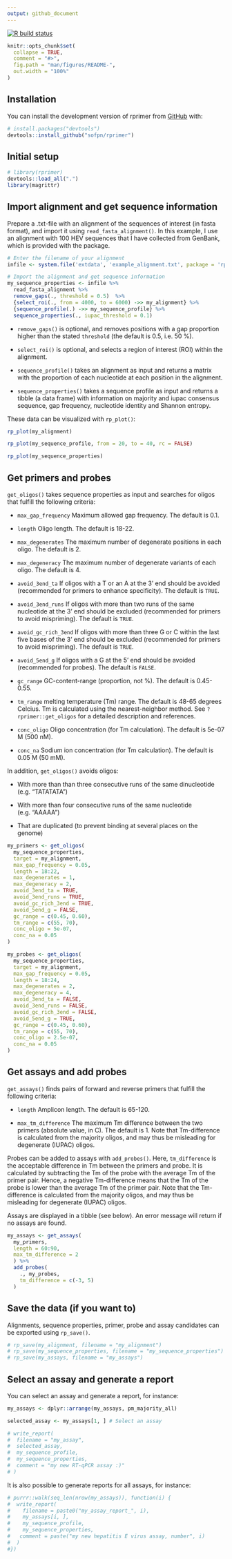 ```yaml
---
output: github_document
---
```


<!-- README.md is generated from README.Rmd. Please edit that file -->

  <!-- badges: start -->
  [![R build status](https://github.com/sofpn/rprimer/workflows/R-CMD-check/badge.svg)](https://github.com/sofpn/rprimer/actions)
  <!-- badges: end -->

```r
knitr::opts_chunk$set(
  collapse = TRUE,
  comment = "#>",
  fig.path = "man/figures/README-",
  out.width = "100%"
)
```


## Installation

You can install the development version of rprimer from [GitHub](https://github.com/) with:

  ``` r
# install.packages("devtools")
devtools::install_github("sofpn/rprimer")
```

## Initial setup

``` r
# library(rprimer)
devtools::load_all(".")
library(magrittr)
```

## Import alignment and get sequence information

Prepare a .txt-file with an alignment of the sequences of interest (in fasta format), and import it using `read_fasta_alignment()`. In this example, I use an alignment with 100 HEV sequences that I have collected from GenBank, which is provided with the package.

```r
# Enter the filename of your alignment
infile <- system.file('extdata', 'example_alignment.txt', package = 'rprimer')

# Import the alignment and get sequence information
my_sequence_properties <- infile %>%
  read_fasta_alignment %>%
  remove_gaps(., threshold = 0.5)  %>%
  {select_roi(., from = 4000, to = 6000) ->> my_alignment} %>%
  {sequence_profile(.) ->> my_sequence_profile} %>%
  sequence_properties(., iupac_threshold = 0.1)
```

* `remove_gaps()` is optional, and removes positions with a gap proportion higher than the stated `threshold` (the default is 0.5, i.e. 50 %).

* `select_roi()` is optional, and selects a region of interest (ROI) within the alignment.

* `sequence_profile()` takes an alignment as input and returns a matrix with the proportion of each nucleotide at each position in the alignment.
* `sequence_properties()` takes a sequence profile as input and returns a tibble (a data frame) with information on majority and iupac consensus sequence, gap frequency, nucleotide identity and Shannon entropy.
 
These data can be visualized with `rp_plot()`:

```r
rp_plot(my_alignment)
```

```r
rp_plot(my_sequence_profile, from = 20, to = 40, rc = FALSE)
```

```r
rp_plot(my_sequence_properties)
```

## Get primers and probes

`get_oligos()` takes sequence properties as input and searches for oligos that fulfill the following criteria:

  * `max_gap_frequency` Maximum allowed gap frequency. The default is 0.1.

* `length` Oligo length. The default is 18-22.

* `max_degenerates` The maximum number of degenerate positions in each oligo. The default is 2.

* `max_degeneracy` The maximum number of degenerate variants of each oligo. The default is 4.

* `avoid_3end_ta` If oligos with a T or an A at the 3' end should be avoided (recommended for primers to enhance specificity). The default is `TRUE`.

* `avoid_3end_runs` If oligos with more than two runs of the same nucleotide at the 3' end should be excluded (recommended for primers to avoid mispriming). The default is `TRUE`.

* `avoid_gc_rich_3end` If oligos with more than three G or C within the last five bases of the 3' end should be excluded (recommended for primers to avoid mispriming). The default is `TRUE`.

* `avoid_5end_g` If oligos with a G at the 5' end should be avoided (recommended for probes). The default is `FALSE`.

* `gc_range` GC-content-range (proportion, not %). The default is 0.45-0.55.

* `tm_range` melting temperature (Tm) range. The default is 48-65 degrees Celcius. Tm is calculated using the nearest-neighbor method. See `?rprimer::get_oligos` for a detailed description and references.

* `conc_oligo` Oligo concentration (for Tm calculation). The default is 5e-07 M (500 nM).

* `conc_na` Sodium ion concentration (for Tm calculation). The default is 0.05 M (50 mM).

In addition, `get_oligos()` avoids oligos:

  * With more than than three consecutive runs of the same dinucleotide (e.g. "TATATATA")

* With more than four consecutive runs of the same nucleotide (e.g. "AAAAA")

* That are duplicated (to prevent binding at several places on the genome)

``` r
my_primers <- get_oligos(
  my_sequence_properties,
  target = my_alignment,
  max_gap_frequency = 0.05,
  length = 18:22,
  max_degenerates = 1,
  max_degeneracy = 2,
  avoid_3end_ta = TRUE,
  avoid_3end_runs = TRUE,
  avoid_gc_rich_3end = TRUE,
  avoid_5end_g = FALSE,
  gc_range = c(0.45, 0.60),
  tm_range = c(55, 70),
  conc_oligo = 5e-07,
  conc_na = 0.05
)

my_probes <- get_oligos(
  my_sequence_properties,
  target = my_alignment,
  max_gap_frequency = 0.05,
  length = 18:24,
  max_degenerates = 2,
  max_degeneracy = 4,
  avoid_3end_ta = FALSE,
  avoid_3end_runs = FALSE,
  avoid_gc_rich_3end = FALSE,
  avoid_5end_g = TRUE,
  gc_range = c(0.45, 0.60),
  tm_range = c(55, 70),
  conc_oligo = 2.5e-07,
  conc_na = 0.05
)
```

## Get assays and add probes
`get_assays()` finds pairs of forward and reverse primers that fulfill the following criteria:

  * `length` Amplicon length. The default is 65-120.

* `max_tm_difference` The maximum Tm difference between the two primers (absolute value, in C). The default is 1. Note that Tm-difference is calculated from the majority oligos, and may thus be misleading for degenerate (IUPAC) oligos.

Probes can be added to assays with `add_probes()`. Here, `tm_difference` is the acceptable difference in Tm between the primers and probe. It is calculated by subtracting the Tm of the probe with the average Tm of the primer pair. Hence, a negative Tm-difference means that the Tm of the probe is lower than the average Tm of the primer pair. Note that the Tm-difference is calculated from the majority oligos, and may thus be misleading for degenerate (IUPAC) oligos.

Assays are displayed in a tibble (see below). An error message will return if no assays are found.

``` r
my_assays <- get_assays(
  my_primers, 
  length = 60:90, 
  max_tm_difference = 2
  ) %>%
  add_probes(
    ., my_probes, 
    tm_difference = c(-3, 5)
  )
```

## Save the data (if you want to)

Alignments, sequence properties, primer, probe and assay candidates can be exported using `rp_save()`.

``` r
# rp_save(my_alignment, filename = "my_alignment")
# rp_save(my_sequence_properties, filename = "my_sequence_properties")
# rp_save(my_assays, filename = "my_assays")
```

## Select an assay and generate a report

You can select an assay and generate a report, for instance:

```r
my_assays <- dplyr::arrange(my_assays, pm_majority_all)

selected_assay <- my_assays[1, ] # Select an assay

# write_report(
#  filename = "my_assay",
#  selected_assay,
#  my_sequence_profile,
#  my_sequence_properties,
#  comment = "my new RT-qPCR assay :)"
# )
```

It is also possible to generate reports for all assays, for instance:

```r
# purrr::walk(seq_len(nrow(my_assays)), function(i) {
#  write_report(
#    filename = paste0("my_assay_report_", i),
#    my_assays[i, ],
#    my_sequence_profile,
#    my_sequence_properties,
#   comment = paste("my new hepatitis E virus assay, number", i)
#  )
#})
```
